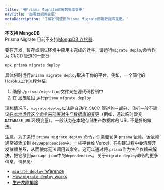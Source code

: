 ```yaml
---
title: '用Prisma Migrate部署数据库变更'
navTitle: '部署数据库变更'
metaDescription: '了解如何使用Prisma Migrate部署数据库变更。'
---
```


<TopBlock>

<Admonition type="warning">

**不支持 MongoDB** <br />
Prisma Migrate 目前不支持[MongoDB 连接器](././concepts/data-connectors/mongodb).

</Admonition>

要在开发、暂存或测试环境中应用未完成的迁移，请运行`migrate deploy`命令作为 CI/CD 管道的一部分:

```terminal
npx prisma migrate deploy
```

具体何时运行`prisma migrate deploy`取决于你的平台。例如，一个简化的[Heroku](./deployment-guides/deploying-toheroku)工作流程包括:

1. 确保`./prisma/migration`文件夹在源代码控制中
2. 在 [发布阶段](https://devcenter.heroku.com/articles/release-phase) 运行`prisma migrate deploy`

理想情况下，`migrate deploy`应该是自动化 CI/CD 管道的一部分，我们一般不建议[在本地运行这个命令来部署对生产数据库的变更](./deployment-guides/deploying-migrations-from-a-local-environment)（例如，通过临时改变`DATABASE_URL`环境变量）。一般认为在本地存储生产数据库的 URL 不是好的做法。

注意，为了运行 `prisma migrate deploy` 命令，你需要访问 `prisma` 依赖，该依赖通常被添加到 `devDependencies`中。一些平台如 Vercel，在构建过程中会清理开发依赖关系，从而使你无法调用该命令。这可以通过将 `prisma`作为生产依赖来解决，把它移到`package.json`中的`dependencies`。
关于`migrate deploy`命令的更多信息，请参见:

- [`migrate deploy` reference](../../../reference/api-reference/command-reference#migrate-deploy) <span class="api"></span>
- [How `migrate deploy` works](../../../concepts/components/prisma-migrate#production-and-testing-environments) <span class="concept"></span>
- [生产故障排除](../database/production-troubleshooting)

</TopBlock>
